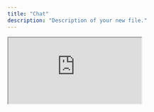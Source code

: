 ```yaml
---
title: "Chat"
description: "Description of your new file."
---
```


<iframe
  src="https://chatbox-mock.vercel.app/"
  style={{
    width: '100%',
    height: '800px',
    border: 'none',
    borderRadius: '12px',
    overflow: 'hidden',
  }}
/>


